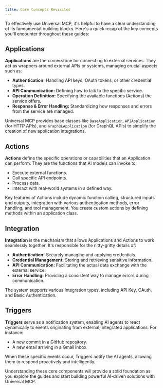 ```yaml
---
title: Core Concepts Revisited
---
```


To effectively use Universal MCP, it's helpful to have a clear understanding of its fundamental building blocks. Here's a quick recap of the key concepts you'll encounter throughout these guides:

## Applications

**Applications** are the cornerstone for connecting to external services. They act as wrappers around external APIs or systems, managing crucial aspects such as:

*   **Authentication:** Handling API keys, OAuth tokens, or other credential types.
*   **API Communication:** Defining how to talk to the specific service.
*   **Operation Definition:** Specifying the available functions (Actions) the service offers.
*   **Response & Error Handling:** Standardizing how responses and errors from the service are managed.

Universal MCP provides base classes like `BaseApplication`, `APIApplication` (for HTTP APIs), and `GraphQLApplication` (for GraphQL APIs) to simplify the creation of new application integrations.

## Actions

**Actions** define the specific operations or capabilities that an Application can perform. They are the functions that AI models can invoke to:

*   Execute external functions.
*   Call specific API endpoints.
*   Process data.
*   Interact with real-world systems in a defined way.

Key features of Actions include dynamic function calling, structured inputs and outputs, integration with various authentication methods, error handling, and tool management. You create custom actions by defining methods within an application class.

## Integration

**Integration** is the mechanism that allows Applications and Actions to work seamlessly together. It's responsible for the nitty-gritty details of:

*   **Authentication:** Securely managing and applying credentials.
*   **Credential Management:** Storing and retrieving sensitive information.
*   **API Communication:** Facilitating the actual data exchange with the external service.
*   **Error Handling:** Providing a consistent way to manage errors during communication.

The system supports various integration types, including API Key, OAuth, and Basic Authentication.

## Triggers

**Triggers** serve as a notification system, enabling AI agents to react dynamically to events originating from external, integrated applications. For instance:

*   A new commit in a GitHub repository.
*   A new email arriving in a Gmail inbox.

When these specific events occur, Triggers notify the AI agents, allowing them to respond proactively and intelligently.

Understanding these core components will provide a solid foundation as you explore the guides and start building powerful AI-driven solutions with Universal MCP.